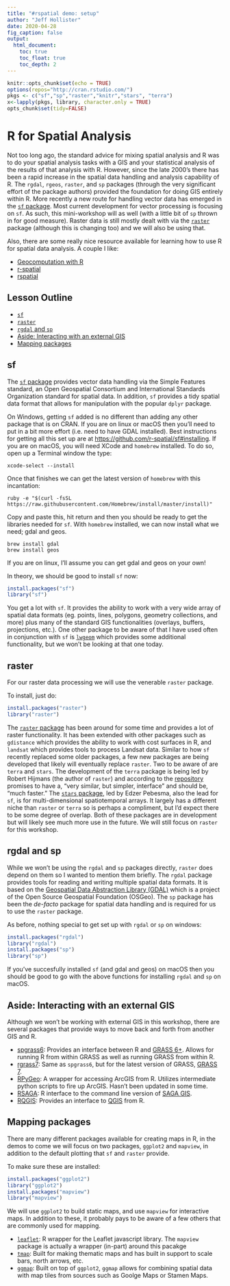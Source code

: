 ```yaml
---
title: "#rspatial demo: setup"
author: "Jeff Hollister"
date: 2020-04-28
fig_caption: false
output:
  html_document:
    toc: true
    toc_float: true
    toc_depth: 2
---
```


```r
knitr::opts_chunk$set(echo = TRUE)
options(repos="http://cran.rstudio.com/")
pkgs <- c("sf","sp","raster","knitr","stars", "terra")
x<-lapply(pkgs, library, character.only = TRUE)
opts_chunk$set(tidy=FALSE)
```

# R for Spatial Analysis
Not too long ago, the standard advice for mixing spatial analysis and R was to do your spatial analysis tasks with a GIS and your statistical analysis of the results of that analysis with R.  However, since the late 2000's there has been a rapid increase in the spatial data handling and analysis capability of R.  The `rgdal`, `rgeos`, `raster`, and `sp` packages (through the very significant effort of the package authors) provided the foundation for doing GIS entirely within R. More recently a new route for handling vector data has emerged in the [`sf` package](https://cran.r-project.org/package=sf).  Most current development for vector processing is focusing on `sf`.  As such, this mini-workshop will as well (with a little bit of `sp` thrown in for good measure).  Raster data is still mostly dealt with via the [`raster`](https://cran.r-project.org/package=raster) package (although this is changing too) and we will also be using that.

Also, there are some really nice resource available for learning how to use R for spatial data analysis.  A couple I like:

- [Geocomputation with R](https://geocompr.robinlovelace.net/)
- [r-spatial](https://www.r-spatial.org/)
- [rspatial](https://www.rspatial.org/)

## Lesson Outline
- [`sf`](#sf)
- [`raster`](#raster)
- [`rgdal` and `sp`](#rgdal-and-sp)
- [Aside: Interacting with an external GIS](#aside-interacting-with-an-external-gis)
- [Mapping packages](#mappping-packages)

## sf
The [`sf` package](http://r-spatial.github.io/sf/) provides vector data handling via the Simple Features standard, an Open Geospatial Consortium and International Standards Organization standard for spatial data. In addition, `sf` provides a tidy spatial data format that allows for manipulation with the popular `dplyr` package.

On Windows, getting `sf` added is no different than adding any other package that is on CRAN.  If you are on linux or macOS then you'll need to put in a bit more effort (i.e. need to have GDAL installed).  Best instructions for getting all this set up are at <https://github.com/r-spatial/sf#installing>.  If you are on macOS, you will need XCode and  `homebrew` installed.  To do so, open up a Terminal window the type:

```
xcode-select --install
```

Once that finishes we can get the latest version of `homebrew` with this incantation:

```
ruby -e "$(curl -fsSL https://raw.githubusercontent.com/Homebrew/install/master/install)"
```

Copy and paste this, hit return and then you should be ready to get the libraries needed for `sf`.  With `homebrew` installed, we can now install what we need; gdal and geos.

```
brew install gdal
brew install geos
```
If you are on linux, I'll assume you can get gdal and geos on your own!

In theory, we should be good to install `sf` now:

```r
install.packages("sf")
library("sf")
```
You get a lot with `sf`.  It provides the ability to work with a very wide array of spatial data formats (eg. points, lines, polygons, geometry collections, and more) plus many of the standard GIS functionalities (overlays, buffers, projections, etc.).  One other package to be aware of that I have used often in conjunction with `sf` is [`lwgeom`](https://r-spatial.github.io/lwgeom/) which provides some additional functionality, but we won't be looking at that one today.   

## raster

For our raster data processing we will use the venerable `raster` package.   

To install, just do: 

```r
install.packages("raster")
library("raster")
```

The [`raster` package](https://rspatial.org/raster/index.html) has been around for some time and provides a lot of raster functionality.  It has been extended with other packages such as `gdistance` which provides the ability to work with cost surfaces in R, and `landsat` which provides tools to process Landsat data.  Similar to how `sf` recently replaced some older packages, a few new packages are being developed that likely will eventually replace `raster`.  Two to be aware of are `terra` and `stars`.  The development of the `terra` package is being led by Robert Hijmans (the author of `raster`) and according to the [repository](https://github.com/rspatial/terra) promises to have a, "very similar, but simpler, interface" and should be, "much faster."  The [`stars` package](https://r-spatial.github.io/stars/), led by Edzer Pebesma, also the lead for `sf`, is for multi-dimensional spatiotemporal arrays.  It largely has a different niche than `raster` or `terra` so is perhaps a compliment, but I'd expect there to be some degree of overlap.  Both of these packages are in development but will likely see much more use in the future.  We will still focus on `raster` for this workshop.  

## rgdal and sp

While we won't be using the `rgdal` and `sp` packages directly, `raster` does depend on them so I wanted to mention them briefly. The `rgdal` package provides tools for reading and writing multiple spatial data formats.  It is based on the [Geospatial Data Abstraction Library (GDAL)](http://www.gdal.org/) which is a project of the Open Source Geospatial Foundation (OSGeo).  The `sp` package has been the *de-facto* package for spatial data handling and is required for us to use the `raster` package. 

As before, nothing special to get set up with `rgdal` or `sp` on windows:

```r
install.packages("rgdal")
library("rgdal")
install.packages("sp")
library("sp")
```
If you've succesfully installed `sf` (and gdal and geos) on macOS then you should be good to go with the above functions for installing `rgdal` and `sp` on macOS.

## Aside: Interacting with an external GIS
Although we won't be working with external GIS in this workshop, there are several packages that provide ways to move back and forth from another GIS and R.  

- [spgrass6](https://cran.r-project.org/web/packages/spgrass6/index.html): Provides an interface between R and [GRASS 6+](https://grass.osgeo.org/download/software/#g64x).  Allows for running R from within GRASS as well as running GRASS from within R.  
- [rgrass7](https://cran.r-project.org/web/packages/rgrass7/index.html): Same as `spgrass6`, but for the latest version of GRASS, [GRASS 7](https://grass.osgeo.org/download/software/#g70x).
- [RPyGeo](https://cran.r-project.org/web/packages/RPyGeo/index.html): A wrapper for accessing ArcGIS from R.  Utilizes intermediate python scripts to fire up ArcGIS.  Hasn't been updated in some time.
- [RSAGA](https://cran.r-project.org/web/packages/RSAGA/index.html): R interface to the command line version of [SAGA GIS](http://www.saga-gis.org/en/index.html).
- [RQGIS](https://cran.r-project.org/package=RQGIS): Provides an interface to [QGIS](http://www.qgis.org/en/site/) from R. 

## Mapping packages

There are many different packages available for creating maps in R, in the demos to come we will focus on two packages, `ggplot2` and `mapview`, in addition to the default plotting that `sf` and `raster` provide.  

To make sure these are installed:

```r
install.packages("ggplot2")
library("ggplot2")
install.packages("mapview")
library("mapview")
```

We will use `ggplot2` to build static maps, and use `mapview` for interactive maps.  In addition to these, it probably pays to be aware of a few others that are commonly used for mapping.

- [`leaflet`](https://rstudio.github.io/leaflet/): R wrapper for the Leaflet javascript library.  The `mapview` package is actually a wrapper (in-part) around this pacakge
- [`tmap`](https://github.com/mtennekes/tmap): Built for making thematic maps and has built in support to scale bars, north arrows, etc.
- [`ggmap`](https://github.com/dkahle/ggmap):  Built on top of `ggplot2`, `ggmap` allows for combining spatial data with map tiles from sources such as Goolge Maps or Stamen Maps.  

